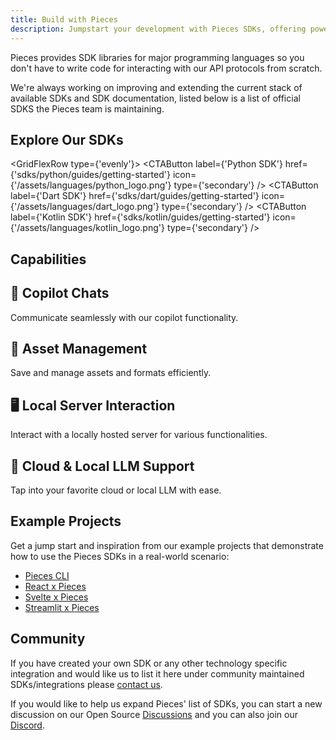 ```yaml
---
title: Build with Pieces
description: Jumpstart your development with Pieces SDKs, offering powerful tools to simplify your build process. Explore our comprehensive guides, example projects, and community support to enhance your workflow. Build smarter and faster with Pieces.
---
```



Pieces provides SDK libraries for major programming languages so you don't have to write code for interacting with our API protocols from scratch.

We're always working on improving and extending the current stack of available SDKs and SDK documentation, listed below is a list of official SDKS the Pieces team is maintaining.

## Explore Our SDKs

<GridFlexRow type={'evenly'}>
  <CTAButton
    label={'Python SDK'}
    href={'sdks/python/guides/getting-started'}
    icon={'/assets/languages/python_logo.png'}
    type={'secondary'}
  />
  <CTAButton
    label={'Dart SDK'}
    href={'sdks/dart/guides/getting-started'}
    icon={'/assets/languages/dart_logo.png'}
    type={'secondary'}
  />
  <CTAButton
    label={'Kotlin SDK'}
    href={'sdks/kotlin/guides/getting-started'}
    icon={'/assets/languages/kotlin_logo.png'}
    type={'secondary'}
  />
</GridFlexRow>

## Capabilities

<Grid cols={2}>
  <div className={'feature-card'}>
    <h2>🤖 Copilot Chats</h2>
    <p>Communicate seamlessly with our copilot functionality.</p>
  </div>
  <div className={'feature-card'}>
    <h2>📁 Asset Management</h2>
    <p>Save and manage assets and formats efficiently.</p>
  </div>
  <div className={'feature-card'}>
    <h2>🖥 Local Server Interaction</h2>
    <p>Interact with a locally hosted server for various functionalities.</p>
  </div>
  <div className={'feature-card'}>
    <h2>🧠 Cloud & Local LLM Support</h2>
    <p>Tap into your favorite cloud or local LLM with ease.</p>
  </div>
</Grid>

## Example Projects

Get a jump start and inspiration from our example projects that demonstrate how to use the Pieces SDKs in a real-world scenario:
- [Pieces CLI](https://github.com/pieces-app/cli-agent)
- [React x Pieces](https://github.com/pieces-app/example-ts)
- [Svelte x Pieces](https://github.com/seantiz/piecesvelte)
- [Streamlit x Pieces](https://github.com/pieces-app/pieces-copilot-streamlit-example)

[//]: # (<GridFlexRow type={'evenly'}>)
[//]: # (  <CTAButton)
[//]: # (    label={'React x Pieces'})
[//]: # (    href={'https://github.com/pieces-app/example-ts'})
[//]: # (    type={'secondary'})
[//]: # (  />)
[//]: # (  <CTAButton)
[//]: # (    label={'Python CLI x Pieces'})
[//]: # (    href={'https://github.com/pieces-app/cli-agent'})
[//]: # (    type={'secondary'})
[//]: # (  />)
[//]: # (  <CTAButton)
[//]: # (    label={'Svelte x Pieces'})
[//]: # (    href={'https://github.com/seantiz/piecesvelte'})
[//]: # (    type={'secondary'})
[//]: # (  />)
[//]: # (  <CTAButton)
[//]: # (    label={'Streamlit x Pieces'})
[//]: # (    href={'https://github.com/pieces-app/pieces-copilot-streamlit-example'})
[//]: # (    type={'secondary'})
[//]: # (  />)
[//]: # (</GridFlexRow>)

## Community
If you have created your own SDK or any other technology specific integration and would like us to list it here under community maintained SDKs/integrations please [contact us](https://github.com/pieces-app/opensource/discussions).

If you would like to help us expand Pieces' list of SDKs, you can start a new discussion on our Open Source [Discussions](https://github.com/pieces-app/opensource/discussions) and you can also join our [Discord](https://discord.gg/getpieces).
